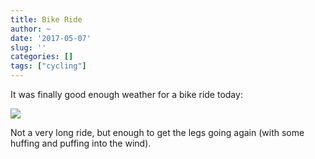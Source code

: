 ```yaml
---
title: Bike Ride
author: ~
date: '2017-05-07'
slug: ''
categories: []
tags: ["cycling"]
---
```


It was finally good enough weather for a bike ride today:

![](/bike.jpg)

Not a very long ride, but enough to get the legs going again (with some huffing and puffing into the wind).